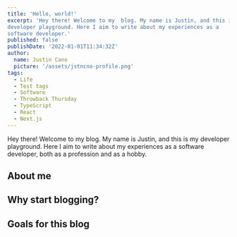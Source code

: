 ```yaml
---
title: 'Hello, world!'
excerpt: 'Hey there! Welcome to my  blog. My name is Justin, and this is my
developer playground. Here I aim to write about my experiences as a
software developer.'
published: false
publishDate: '2022-01-01T11:34:32Z'
author:
  name: Justin Cano
  picture: '/assets/jstncno-profile.png'
tags:
  - Life
  - Test tags
  - Software
  - Throwback Thursday
  - TypeScript
  - React
  - Next.js
---
```


Hey there! Welcome to my  blog. My name is Justin, and this is my
developer playground. Here I aim to write about my experiences as a
software developer, both as a profession and as a hobby.


## About me



## Why start blogging?

## Goals for this blog

